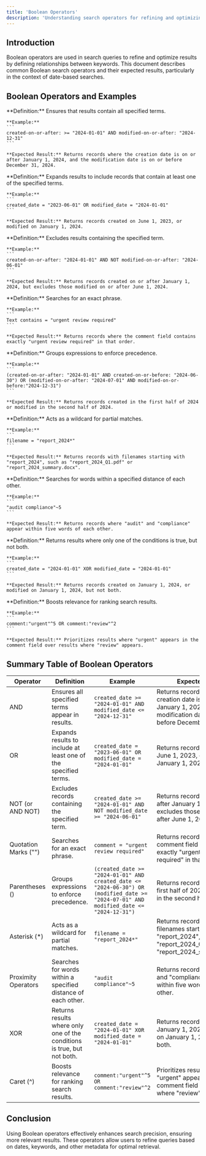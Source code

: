 ```yaml
---
title: 'Boolean Operators'
description: 'Understanding search operators for refining and optimizing results'
---
```


## Introduction
Boolean operators are used in search queries to refine and optimize results by defining relationships between keywords. This document describes common Boolean search operators and their expected results, particularly in the context of date-based searches.

## Boolean Operators and Examples

<AccordionGroup>
  <Accordion title="AND">
    **Definition:** Ensures that results contain all specified terms.
    
    **Example:**
    ```
    created-on-or-after: >= "2024-01-01" AND modified-on-or-after: "2024-12-31"
    ```
    
    **Expected Result:** Returns records where the creation date is on or after January 1, 2024, and the modification date is on or before December 31, 2024.
  </Accordion>

  <Accordion title="OR">
    **Definition:** Expands results to include records that contain at least one of the specified terms.
    
    **Example:**
    ```
    created_date = "2023-06-01" OR modified_date = "2024-01-01"
    ```
    
    **Expected Result:** Returns records created on June 1, 2023, or modified on January 1, 2024.
  </Accordion>

  <Accordion title="NOT (or AND NOT)">
    **Definition:** Excludes results containing the specified term.
    
    **Example:**
    ```
    created-on-or-after: "2024-01-01" AND NOT modified-on-or-after: "2024-06-01"
    ```
    
    **Expected Result:** Returns records created on or after January 1, 2024, but excludes those modified on or after June 1, 2024.
  </Accordion>

  <Accordion title='Quotation Marks ("")'>
    **Definition:** Searches for an exact phrase.
    
    **Example:**
    ```
    Text contains = "urgent review required"
    ```
    
    **Expected Result:** Returns records where the comment field contains exactly "urgent review required" in that order.
  </Accordion>

  <Accordion title="Parentheses ()">
    **Definition:** Groups expressions to enforce precedence.
    
    **Example:**
    ```
    (created-on-or-after: "2024-01-01" AND created-on-or-before: "2024-06-30") OR (modified-on-or-after: "2024-07-01" AND modified-on-or-before:"2024-12-31")
    ```
    
    **Expected Result:** Returns records created in the first half of 2024 or modified in the second half of 2024.
  </Accordion>

  <Accordion title="Asterisk (*)">
    **Definition:** Acts as a wildcard for partial matches.
    
    **Example:**
    ```
    filename = "report_2024*"
    ```
    
    **Expected Result:** Returns records with filenames starting with "report_2024", such as "report_2024_Q1.pdf" or "report_2024_summary.docx".
  </Accordion>

  <Accordion title="Proximity Operators">
    **Definition:** Searches for words within a specified distance of each other.
    
    **Example:**
    ```
    "audit compliance"~5
    ```
    
    **Expected Result:** Returns records where "audit" and "compliance" appear within five words of each other.
  </Accordion>

  <Accordion title="XOR">
    **Definition:** Returns results where only one of the conditions is true, but not both.
    
    **Example:**
    ```
    created_date = "2024-01-01" XOR modified_date = "2024-01-01"
    ```
    
    **Expected Result:** Returns records created on January 1, 2024, or modified on January 1, 2024, but not both.
  </Accordion>

  <Accordion title="Caret (^)">
    **Definition:** Boosts relevance for ranking search results.
    
    **Example:**
    ```
    comment:"urgent"^5 OR comment:"review"^2
    ```
    
    **Expected Result:** Prioritizes results where "urgent" appears in the comment field over results where "review" appears.
  </Accordion>
</AccordionGroup>

## Summary Table of Boolean Operators

| Operator | Definition | Example | Expected Result |
| --- | --- | --- | --- |
| AND | Ensures all specified terms appear in results. | `created_date >= "2024-01-01" AND modified_date <= "2024-12-31"` | Returns records where the creation date is on or after January 1, 2024, and the modification date is on or before December 31, 2024. |
| OR | Expands results to include at least one of the specified terms. | `created_date = "2023-06-01" OR modified_date = "2024-01-01"` | Returns records created on June 1, 2023, or modified on January 1, 2024. |
| NOT (or AND NOT) | Excludes records containing the specified term. | `created_date >= "2024-01-01" AND NOT modified_date >= "2024-06-01"` | Returns records created on or after January 1, 2024, but excludes those modified on or after June 1, 2024. |
| Quotation Marks ("") | Searches for an exact phrase. | `comment = "urgent review required"` | Returns records where the comment field contains exactly "urgent review required" in that order. |
| Parentheses () | Groups expressions to enforce precedence. | `(created_date >= "2024-01-01" AND created_date <= "2024-06-30") OR (modified_date >= "2024-07-01" AND modified_date <= "2024-12-31")` | Returns records created in the first half of 2024 or modified in the second half of 2024. |
| Asterisk (*) | Acts as a wildcard for partial matches. | `filename = "report_2024*"` | Returns records with filenames starting with "report_2024", such as "report_2024_Q1.pdf" or "report_2024_summary.docx". |
| Proximity Operators | Searches for words within a specified distance of each other. | `"audit compliance"~5` | Returns records where "audit" and "compliance" appear within five words of each other. |
| XOR | Returns results where only one of the conditions is true, but not both. | `created_date = "2024-01-01" XOR modified_date = "2024-01-01"` | Returns records created on January 1, 2024, or modified on January 1, 2024, but not both. |
| Caret (^) | Boosts relevance for ranking search results. | `comment:"urgent"^5 OR comment:"review"^2` | Prioritizes results where "urgent" appears in the comment field over results where "review" appears. |

## Conclusion
Using Boolean operators effectively enhances search precision, ensuring more relevant results. These operators allow users to refine queries based on dates, keywords, and other metadata for optimal retrieval.

